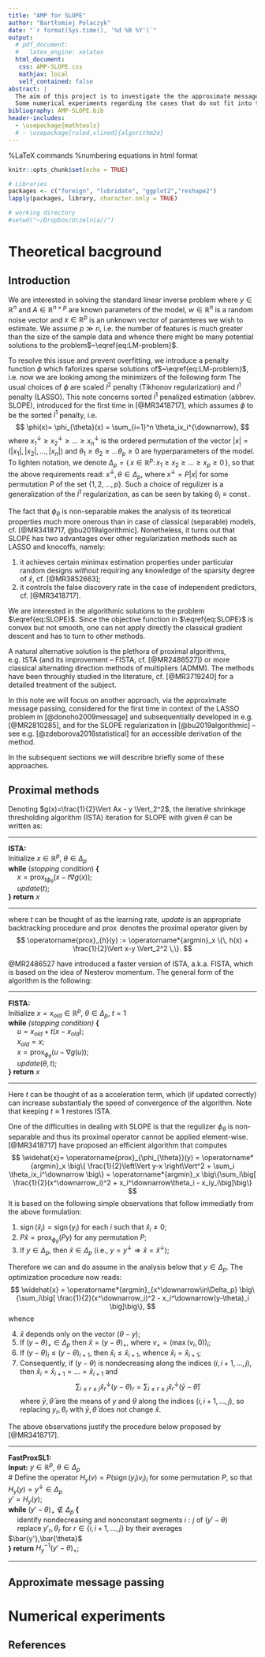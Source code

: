 ```yaml
---
title: "AMP for SLOPE"
author: "Bartłomiej Polaczyk"
date: "`r format(Sys.time(), '%d %B %Y')`"
output: 
  # pdf_document:
  #   latex_engine: xelatex
  html_document:
   css: AMP-SLOPE.css
   mathjax: local
   self_contained: false
abstract: |
  The aim of this project is to investigate the the approximate message passing algorithm for SLOPE regularization problem based on [@bu2019algorithmic] and compare it with classical convex optimization methods.
  Some numerical experiments regarding the cases that do not fit into the theoretical framework of [@bu2019algorithmic] are also performed and analyzed.
bibliography: AMP-SLOPE.bib
header-includes:
  - \usepackage{mathtools}
  # - \usepackage[ruled,vlined]{algorithm2e}
---
```

%LaTeX commands
\newcommand{\R}{\mathbb{R}}
\newcommand{\E}{\mathbb{E}}
\newcommand{\prox}{\operatorname{prox}}
\newcommand{\sign}{\operatorname{sign}}
\newcommand{\abs}[1]{\left\vert #1 \right\vert}
\newcommand{\norm}[1]{\left\Vert #1 \right\Vert}

%numbering equations in html format
<script type="text/x-mathjax-config">
MathJax.Hub.Config({
  TeX: { equationNumbers: { autoNumber: "AMS" } }
});
</script>

```r
knitr::opts_chunk$set(echo = TRUE)

# Libraries
packages <- c("foreign", "lubridate", "ggplot2","reshape2")
lapply(packages, library, character.only = TRUE)

# working directory
#setwd("~/Dropbox/Uczelnia//")
```


# Theoretical bacground
## Introduction
We are interested in solving the standard linear inverse problem
\begin{equation}\label{eq:LM-problem} 
  y = Ax + w,
\end{equation} 
where $y\in \R^n$ and $A\in\R^{n\times p}$ are known parameters of the model, $w\in\R^n$ is a random noise vector and $x\in\R^p$ is an unknown vector of paramteres we wish to estimate.
We assume $p\gg n$, i.e. the number of features is much greater than the size of the sample data and whence there might be many potential solutions to the problem$~\eqref{eq:LM-problem}$.

To resolve this issue and prevent overfitting, we introduce a penalty function $\phi$ which faforizes sparse solutions of$~\eqref{eq:LM-problem}$, i.e. now we are looking among the minimizers of the following form
\begin{equation}\label{eq:SLOPE}
  \widehat{x} = \operatorname*{argmin}_x \{\, \frac{1}{2}\Vert Ax - y \Vert_2^2 + \phi(x) \,\}.
\end{equation}
The usual choices of $\phi$ are scaled $l^2$ penalty (Tikhonov regularization) and $l^1$ penalty (LASSO).
This note concerns sorted $l^1$ penalized estimation (abbrev. SLOPE), introduced for the first time in [@MR3418717], which assumes $\phi$ to be the sorted $l^1$ penalty, i.e.
$$
  \phi(x)= \phi_{\theta}(x) = \sum_{i=1}^n \theta_ix_i^{\downarrow},
$$
where $x_1^\downarrow \ge x_2^\downarrow \ge \ldots \ge x_n^\downarrow$ is the ordered permutation of the vector $\abs{x}=(\abs{x_1},\abs{x_2},\ldots,\abs{x_n})$ and $\theta_1 \ge \theta_2 \ge \ldots \theta_p \ge 0$ are hyperparameters of the model.
To lighten notation, we denote $\Delta_p = \{\, x\in\R^p\colon x_1\ge x_2 \ge \ldots \ge x_p \ge 0 \,\}$, so that the above requirements read: $x^\downarrow,\theta\in\Delta_p$, where $x^\downarrow = P\abs{x}$ for some permutation $P$ of the set $\{1,2,\ldots,p\}$.
Such a choice of regulizer is a generalization of the $l^1$ regularization, as can be seen by taking $\theta_i\equiv\operatorname{const}$.

The fact that $\phi_\theta$ is non-separable makes the analysis of its teoretical properties much more onerous than in case of classical (separable) models, cf. [@MR3418717, @bu2019algorithmic].
Nonetheless, it turns out that SLOPE has two advantages over other regularization methods such as LASSO and knocoffs, namely:

1. it achieves certain minimax estimation properties under particular random designs *without* requiring any knowledge of the sparsity degree of $\widehat{x}$, cf. [@MR3852663];
2. it controls the false discovery rate in the case of independent predictors, cf. [@MR3418717].

We are interested in the algorithmic solutions to the problem $\eqref{eq:SLOPE}$.
Since the objective function in $\eqref{eq:SLOPE}$ is convex but not smooth, one can not apply directly the classical gradient descent and has to turn to other methods.

A natural alternative solution is the plethora of proximal algorithms, e.g. ISTA (and its improvement -- FISTA, cf. [@MR2486527]) or more classical alternating direction methods of multipliers (ADMM).
The methods have been throughly studied in the literature, cf. [@MR3719240] for a detailed treatment of the subject.

In this note we will focus on another approach, via the approximate message passing, considered for the first time in context of the LASSO problem in [@donoho2009message] and subsequentially developed in e.g. [@MR2810285], and for the SLOPE regularization in [@bu2019algorithmic] -- see e.g. [@zdeborova2016statistical] for an accessible derivation of the method.

In the subsequent sections we will describre briefly some of these approaches.

## Proximal methods

Denoting $g(x)=\frac{1}{2}\Vert Ax - y \Vert_2^2$, the iterative shrinkage thresholding algorithm (ISTA) iteration for SLOPE with given $\theta$ can be written as:

******
**ISTA:**<br>
Initialize $x\in\R^p$, $\theta\in\Delta_p$ <br>
**while** (*stopping condition*) **{** <br>
&emsp;  $x = \prox_{t\phi_\theta}\big(x - t\nabla g(x)\big)$;<br>
&emsp;  *update*($t$);<br>
**} return** $x$

******

where $t$ can be thought of as the learning rate, *update* is an appropriate backtracking procedure and $\operatorname{prox}$ denotes the proximal operator given by
$$
  \prox_{h}(y) := \operatorname*{argmin}_x \{\, h(x) + \frac{1}{2}\Vert x-y \Vert_2^2 \,\}.
$$

@MR2486527 have introduced a faster version of ISTA, a.k.a. FISTA, which is based on the idea of Nesterov momentum.
The general form of the algorithm is the following:

******
**FISTA:**<br>
Initialize $x=x_{old}\in\R^p$, $\theta \in \Delta_p$, $t = 1$<br>
**while** *(stopping condition)* **{**<br>
&emsp;  $u = x_{old} + t(x-x_{old})$;<br>
&emsp;  $x_{old}=x$;<br>
&emsp;  $x = \prox_{\phi_\theta}\big(u - \nabla g(u)\big)$;<br>
&emsp;  *update*($\theta, t$);<br>
**} return** $x$

******

Here $t$ can be thought of as a acceleration term, which (if updated correctly) can increase substantialy the speed of convergence of the algorithm.
Note that keeping $t\equiv 1$ restores ISTA.

One of the difficulties in dealing with SLOPE is that the regulizer $\phi_\theta$ is non-separable and thus its proximal operator cannot be applied element-wise.
[@MR3418717] have proposed an efficient algorithm that computes 
$$
 \widehat{x}=
 \prox_{\phi_{\theta}}(y) = 
 \operatorname*{argmin}_x \big\{ \frac{1}{2}\norm{y-x}^2 + \sum_i \theta_ix_i^\downarrow \big\}
 =
 \operatorname*{argmin}_x \big\{\sum_i\big[ \frac{1}{2}(x^\downarrow_i)^2 + x_i^\downarrow\theta_i - x_iy_i\big]\big\}
$$
It is based on the following simple observations that follow immediatly from the above formulation:

1. $\sign(\widehat{x}_i)=\sign(y_i)$ for each $i$ such that $\widehat{x}_i\neq 0$;
2. $P\widehat{x}=\prox_{\phi_\theta}(Py)$ for any permutation $P$;
3. If $y\in \Delta_p$, then $\widehat{x}\in\Delta_p$ (i.e., $y=y^\downarrow \Rightarrow \widehat{x}=\widehat{x}^\downarrow$);

Therefore we can and do assume in the analysis below that $y\in\Delta_p$.
The optimization procedure now reads:
$$
  \widehat{x} = 
  \operatorname*{argmin}_{x^\downarrow\in\Delta_p} \big\{\sum_i\big[ \frac{1}{2}(x^\downarrow_i)^2 - x_i^\downarrow(y-\theta)_i \big]\big\},
$$
whence

4. $\widehat{x}$ depends only on the vector $(\theta - y)$;
5. If $(y - \theta)_+\in\Delta_p$ then $\widehat{x} = (y - \theta)_+$, where $v_+ = (\max(v_i,0))_i$;
6. If $(y-\theta)_i \le (y-\theta)_{i+1}$, then $\widehat{x}_i \le \widehat{x}_{i+1}$, whence $\widehat{x}_i = \widehat{x}_{i+1}$;
7. Consequently, if $(y-\theta)$ is nondecreasing along the indices $(i,i+1,\ldots,j)$, then $\widehat{x}_i = \widehat{x}_{i+1}= \ldots = \widehat{x}_{i+1}$ and 
$$
  \sum_{i\le r \le j}  \widehat{x}_r^\downarrow(y-\theta)_r 
  =
  \sum_{i\le r \le j} \widehat{x}_r^\downarrow(\bar{y}-\bar{\theta} ) \,
$$
where $\bar{y},\bar{\theta}$ are the means of $y$ and $\theta$ along the indices $(i,i+1,\ldots,j)$, so replacing $y_r,\theta_r$ with $\bar{y},\bar{\theta}$ does not change $\widehat{x}$.


The above observations justify the procedure below proposed by [@MR3418717].

******
**FastProxSL1:**<br>
**Input:** $y\in\R^p$, $\theta\in\Delta_p$<br>
\# Define the operator $H_y(v) = P(\sign(y_i)v_i)_i$ for some permutation $P$, so that $H_y(y) = y^\downarrow\in\Delta_p$<br>
$y' = H_y(y)$;<br>
**while** $(y'-\theta)_+\notin\Delta_p$ **{**<br>
&emsp; identify nondecreasing and nonconstant segments $i:j$ of $(y'-\theta)$<br>
&emsp; replace $y'_r,\theta_r$ for $r\in\{i,i+1,\ldots,j\}$ by their averages $\bar{y'},\bar{\theta}$ <br>
**} return** $H_y^{-1}(y'-\theta)_+$;

******

## Approximate message passing


# Numerical experiments


## References
